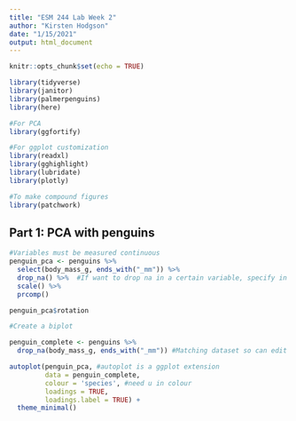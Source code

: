 ```yaml
---
title: "ESM 244 Lab Week 2"
author: "Kirsten Hodgson"
date: "1/15/2021"
output: html_document
---
```


```r
knitr::opts_chunk$set(echo = TRUE)

library(tidyverse)
library(janitor)
library(palmerpenguins)
library(here)

#For PCA
library(ggfortify)

#For ggplot customization
library(readxl)
library(gghighlight)
library(lubridate)
library(plotly)

#To make compound figures
library(patchwork)
```

## Part 1: PCA with penguins

```r
#Variables must be measured continuous
penguin_pca <- penguins %>% 
  select(body_mass_g, ends_with("_mm")) %>% 
  drop_na() %>%  #If want to drop na in a certain variable, specify in fxn
  scale() %>% 
  prcomp()

penguin_pca$rotation

#Create a biplot

penguin_complete <- penguins %>% 
  drop_na(body_mass_g, ends_with("_mm")) #Matching dataset so can edit aes()

autoplot(penguin_pca, #autoplot is a ggplot extension
         data = penguin_complete,
         colour = 'species', #need u in colour
         loadings = TRUE,
         loadings.label = TRUE) +
  theme_minimal()
```

